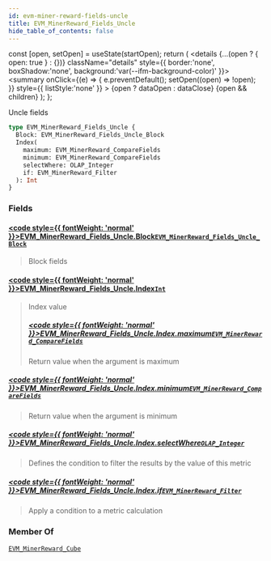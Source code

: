 ```yaml
---
id: evm-miner-reward-fields-uncle
title: EVM_MinerReward_Fields_Uncle
hide_table_of_contents: false
---
```







  const [open, setOpen] = useState(startOpen);
  return (
    <details {...(open ? { open: true } : {})} className="details" style={{ border:'none', boxShadow:'none', background:'var(--ifm-background-color)' }}>
      <summary
        onClick={(e) => {
          e.preventDefault();
          setOpen((open) => !open);
        }}
        style={{ listStyle:'none' }}
      >
      {open ? dataOpen : dataClose}
      </summary>
      {open && children}
    </details>
  );
};










Uncle fields


```graphql
type EVM_MinerReward_Fields_Uncle {
  Block: EVM_MinerReward_Fields_Uncle_Block
  Index(
    maximum: EVM_MinerReward_CompareFields
    minimum: EVM_MinerReward_CompareFields
    selectWhere: OLAP_Integer
    if: EVM_MinerReward_Filter
  ): Int
}
```




### Fields

#### [<code style={{ fontWeight: 'normal' }}>EVM_MinerReward_Fields_Uncle.<b>Block</b></code>](#)<Bullet />[`EVM_MinerReward_Fields_Uncle_Block`](/docs/graphql-reference/objects/evm-miner-reward-fields-uncle-block) <Badge class="badge badge--secondary" text="object"/> 
> 
> 
> Block fields
> 

#### [<code style={{ fontWeight: 'normal' }}>EVM_MinerReward_Fields_Uncle.<b>Index</b></code>](#)<Bullet />[`Int`](/docs/graphql-reference/scalars/int) <Badge class="badge badge--secondary" text="scalar"/> 
> 
> 
> Index value
> ##### [<code style={{ fontWeight: 'normal' }}>EVM_MinerReward_Fields_Uncle.Index.<b>maximum</b></code>](#)<Bullet />[`EVM_MinerReward_CompareFields`](/docs/graphql-reference/enums/evm-miner-reward-compare-fields) <Badge class="badge badge--secondary" text="enum"/> 
> 
> 
> Return value when the argument is maximum
> 

##### [<code style={{ fontWeight: 'normal' }}>EVM_MinerReward_Fields_Uncle.Index.<b>minimum</b></code>](#)<Bullet />[`EVM_MinerReward_CompareFields`](/docs/graphql-reference/enums/evm-miner-reward-compare-fields) <Badge class="badge badge--secondary" text="enum"/> 
> 
> 
> Return value when the argument is minimum
> 

##### [<code style={{ fontWeight: 'normal' }}>EVM_MinerReward_Fields_Uncle.Index.<b>selectWhere</b></code>](#)<Bullet />[`OLAP_Integer`](/docs/graphql-reference/inputs/olap-integer) <Badge class="badge badge--secondary" text="input"/> 
> 
> 
> Defines the condition to filter the results by the value of this metric
> 

##### [<code style={{ fontWeight: 'normal' }}>EVM_MinerReward_Fields_Uncle.Index.<b>if</b></code>](#)<Bullet />[`EVM_MinerReward_Filter`](/docs/graphql-reference/inputs/evm-miner-reward-filter) <Badge class="badge badge--secondary" text="input"/> 
> 
> 
> Apply a condition to a metric calculation
> 



### Member Of

[`EVM_MinerReward_Cube`](/docs/graphql-reference/objects/evm-miner-reward-cube)  <Badge class="badge badge--secondary" text="object"/>

